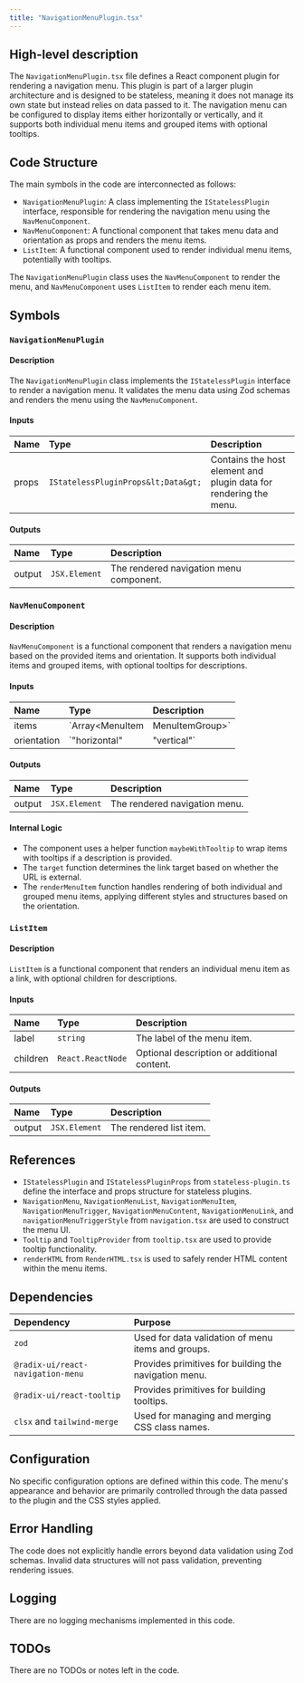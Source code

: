 ```yaml
---
title: "NavigationMenuPlugin.tsx"
---
```


## High-level description

The `NavigationMenuPlugin.tsx` file defines a React component plugin for rendering a navigation menu. This plugin is part of a larger plugin architecture and is designed to be stateless, meaning it does not manage its own state but instead relies on data passed to it. The navigation menu can be configured to display items either horizontally or vertically, and it supports both individual menu items and grouped items with optional tooltips.

## Code Structure

The main symbols in the code are interconnected as follows:

- `NavigationMenuPlugin`: A class implementing the `IStatelessPlugin` interface, responsible for rendering the navigation menu using the `NavMenuComponent`.
- `NavMenuComponent`: A functional component that takes menu data and orientation as props and renders the menu items.
- `ListItem`: A functional component used to render individual menu items, potentially with tooltips.

The `NavigationMenuPlugin` class uses the `NavMenuComponent` to render the menu, and `NavMenuComponent` uses `ListItem` to render each menu item.

## Symbols

### `NavigationMenuPlugin`
#### Description
The `NavigationMenuPlugin` class implements the `IStatelessPlugin` interface to render a navigation menu. It validates the menu data using Zod schemas and renders the menu using the `NavMenuComponent`.

#### Inputs
| Name | Type | Description |
|:-----|:-----|:------------|
| props | `IStatelessPluginProps&lt;Data&gt;` | Contains the host element and plugin data for rendering the menu. |

#### Outputs
| Name | Type | Description |
|:-----|:-----|:------------|
| output | `JSX.Element` | The rendered navigation menu component. |

### `NavMenuComponent`
#### Description
`NavMenuComponent` is a functional component that renders a navigation menu based on the provided items and orientation. It supports both individual items and grouped items, with optional tooltips for descriptions.

#### Inputs
| Name | Type | Description |
|:-----|:-----|:------------|
| items | `Array&lt;MenuItem | MenuItemGroup&gt;` | The menu items to be displayed. |
| orientation | `"horizontal" | "vertical"` | The orientation of the menu. |

#### Outputs
| Name | Type | Description |
|:-----|:-----|:------------|
| output | `JSX.Element` | The rendered navigation menu. |

#### Internal Logic
- The component uses a helper function `maybeWithTooltip` to wrap items with tooltips if a description is provided.
- The `target` function determines the link target based on whether the URL is external.
- The `renderMenuItem` function handles rendering of both individual and grouped menu items, applying different styles and structures based on the orientation.

### `ListItem`
#### Description
`ListItem` is a functional component that renders an individual menu item as a link, with optional children for descriptions.

#### Inputs
| Name | Type | Description |
|:-----|:-----|:------------|
| label | `string` | The label of the menu item. |
| children | `React.ReactNode` | Optional description or additional content. |

#### Outputs
| Name | Type | Description |
|:-----|:-----|:------------|
| output | `JSX.Element` | The rendered list item. |

## References

- `IStatelessPlugin` and `IStatelessPluginProps` from `stateless-plugin.ts` define the interface and props structure for stateless plugins.
- `NavigationMenu`, `NavigationMenuList`, `NavigationMenuItem`, `NavigationMenuTrigger`, `NavigationMenuContent`, `NavigationMenuLink`, and `navigationMenuTriggerStyle` from `navigation.tsx` are used to construct the menu UI.
- `Tooltip` and `TooltipProvider` from `tooltip.tsx` are used to provide tooltip functionality.
- `renderHTML` from `RenderHTML.tsx` is used to safely render HTML content within the menu items.

## Dependencies

| Dependency | Purpose |
|:-----------|:--------|
| `zod` | Used for data validation of menu items and groups. |
| `@radix-ui/react-navigation-menu` | Provides primitives for building the navigation menu. |
| `@radix-ui/react-tooltip` | Provides primitives for building tooltips. |
| `clsx` and `tailwind-merge` | Used for managing and merging CSS class names. |

## Configuration

No specific configuration options are defined within this code. The menu's appearance and behavior are primarily controlled through the data passed to the plugin and the CSS styles applied.

## Error Handling

The code does not explicitly handle errors beyond data validation using Zod schemas. Invalid data structures will not pass validation, preventing rendering issues.

## Logging

There are no logging mechanisms implemented in this code.

## TODOs

There are no TODOs or notes left in the code.